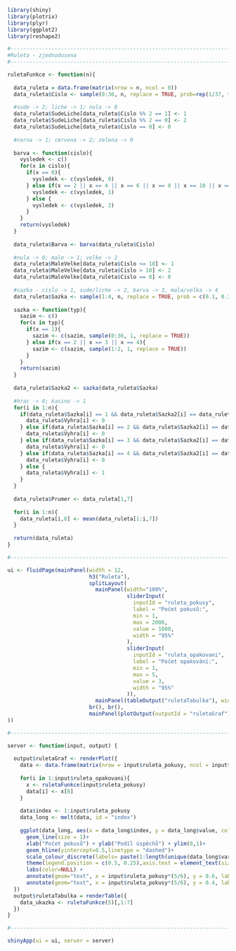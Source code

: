 ```{r}
library(shiny)
library(plotrix) 
library(plyr)
library(ggplot2)
library(reshape2) 

#-------------------------------------------------------------------------------
#Ruleta - zjednodusena
#-------------------------------------------------------------------------------

ruletaFunkce <- function(n){
  
  data_ruleta = data.frame(matrix(nrow = n, ncol = 0)) 
  data_ruleta$Cislo <- sample(0:36, n, replace = TRUE, prob=rep(1/37, times=37)) 
  
  #sude -> 2; liche -> 1; nula -> 0
  data_ruleta$SudeLiche[data_ruleta$Cislo %% 2 == 1] <- 1
  data_ruleta$SudeLiche[data_ruleta$Cislo %% 2 == 0] <- 2
  data_ruleta$SudeLiche[data_ruleta$Cislo == 0] <- 0
  
  #cerna -> 1; cervena -> 2; zelena -> 0
  
  barva <- function(cislo){
    vysledek <- c()
    for(x in cislo){
      if(x == 0){
        vysledek <- c(vysledek, 0)
      } else if(x == 2 || x == 4 || x == 6 || x == 8 || x == 10 || x == 11 || x == 13 || x == 15 || x == 17 || x == 20 || x == 22 || x == 24 || x == 26 || x == 28 || x == 29 || x == 31 || x == 33 || x == 35){
        vysledek <- c(vysledek, 1)
      } else {
        vysledek <- c(vysledek, 2)
      }
    }
    return(vysledek)
  }
  
  data_ruleta$Barva <- barva(data_ruleta$Cislo)
  
  #nula -> 0; male -> 1; velke -> 2
  data_ruleta$MaleVelke[data_ruleta$Cislo <= 18] <- 1
  data_ruleta$MaleVelke[data_ruleta$Cislo > 18] <- 2
  data_ruleta$MaleVelke[data_ruleta$Cislo == 0] <- 0
  
  #sazka - cislo -> 1, sude/liche -> 2, barva -> 3, mala/velka -> 4
  data_ruleta$Sazka <- sample(1:4, n, replace = TRUE, prob = c(0.1, 0.3, 0.3, 0.3))
  
  sazka <- function(typ){
    sazim <- c()
    for(x in typ){
      if(x == 1){
        sazim <- c(sazim, sample(0:36, 1, replace = TRUE))
      } else if(x == 2 || x == 3 || x == 4){
        sazim <- c(sazim, sample(1:2, 1, replace = TRUE))
      }
    }
    return(sazim)
  }
  
  data_ruleta$Sazka2 <- sazka(data_ruleta$Sazka)
  
  #hrac -> 0; kasino -> 1
  for(i in 1:n){
    if(data_ruleta$Sazka[i] == 1 && data_ruleta$Sazka2[i] == data_ruleta$Cislo[i]){
      data_ruleta$Vyhra[i] <- 0
    } else if(data_ruleta$Sazka[i] == 2 && data_ruleta$Sazka2[i] == data_ruleta$SudeLiche[i]){
      data_ruleta$Vyhra[i] <- 0
    } else if(data_ruleta$Sazka[i] == 3 && data_ruleta$Sazka2[i] == data_ruleta$Barva[i]) {
      data_ruleta$Vyhra[i] <- 0 
    } else if(data_ruleta$Sazka[i] == 4 && data_ruleta$Sazka2[i] == data_ruleta$MaleVelke[i]) {
      data_ruleta$Vyhra[i] <- 0 
    } else {
      data_ruleta$Vyhra[i] <- 1
    }
  }
  
  data_ruleta$Prumer <- data_ruleta[1,7]
  
  for(i in 1:n){
    data_ruleta[i,8] <- mean(data_ruleta[1:i,7])
  }
  
  return(data_ruleta)
}

#-------------------------------------------------------------------------------

ui <- fluidPage(mainPanel(width = 12,
                          h3("Ruleta"),
                          splitLayout(
                            mainPanel(width="100%",
                                      sliderInput(
                                        inputId = "ruleta_pokusy",
                                        label = "Počet pokusů:",
                                        min = 1,
                                        max = 2000,
                                        value = 1000,
                                        width = "95%"
                                      ),
                                      sliderInput(
                                        inputId = "ruleta_opakovani",
                                        label = "Počet opakování:",
                                        min = 1,
                                        max = 5,
                                        value = 3,
                                        width = "95%"
                                      )),
                            mainPanel(tableOutput("ruletaTabulka"), width="100%", style="margin-left:20px")),
                          br(), br(),
                          mainPanel(plotOutput(outputId = "ruletaGraf"), width="100%")
))

#-------------------------------------------------------------------------------

server <- function(input, output) {
  
  output$ruletaGraf <- renderPlot({
    data <- data.frame(matrix(nrow = input$ruleta_pokusy, ncol = input$ruleta_opakovani))
    
    for(i in 1:input$ruleta_opakovani){
      x <- ruletaFunkce(input$ruleta_pokusy)
      data[i] <- x[8] 
    }
    
    data$index <- 1:input$ruleta_pokusy
    data_long <- melt(data, id = "index")
    
    ggplot(data_long, aes(x = data_long$index, y = data_long$value, color = variable)) + 
      geom_line(size = 1)+
      xlab("Počet pokusů") + ylab("Podíl úspěchů") + ylim(0,1)+
      geom_hline(yintercept=0.5,linetype = "dashed")+
      scale_colour_discrete(labels= paste(1:length(unique(data_long$variable) ), ". řada pokusů"))+
      theme(legend.position = c(0.5, 0.25),axis.text = element_text(size = 15), axis.title = element_text(size = 15), legend.text = element_text(size=15))+
      labs(color=NULL) +
      annotate(geom="text", x = input$ruleta_pokusy*(5/6), y = 0.6, label="Vyhrává kasino", shiny = 5) +
      annotate(geom="text", x = input$ruleta_pokusy*(5/6), y = 0.4, label="Vyhrává hráč", shiny = 5)
  })
  output$ruletaTabulka = renderTable({
    data_ukazka <- ruletaFunkce(5)[,1:7]
  })
}

#-------------------------------------------------------------------------------

shinyApp(ui = ui, server = server)

```

